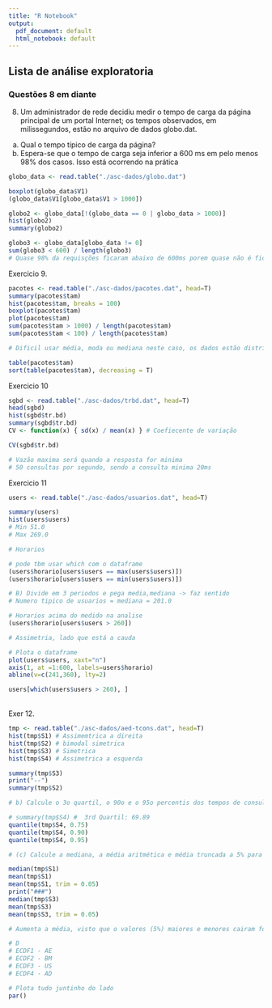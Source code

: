 ```yaml
---
title: "R Notebook"
output:
  pdf_document: default
  html_notebook: default
---
```


## Lista de análise exploratoria

### Questões 8 em diante

8.  Um administrador de rede decidiu medir o tempo de carga da página principal de um portal Internet; os tempos observados, em milissegundos, estão no arquivo de dados globo.dat.

<!-- -->

(a) Qual o tempo típico de carga da página?
(b) Espera-se que o tempo de carga seja inferior a 600 ms em pelo menos 98% dos casos. Isso está ocorrendo na prática

```r
globo_data <- read.table("./asc-dados/globo.dat")

```

```r
boxplot(globo_data$V1)
(globo_data$V1[globo_data$V1 > 1000])

```

```r
globo2 <- globo_data[!(globo_data == 0 | globo_data > 1000)]
hist(globo2)
summary(globo2)
```

```r
globo3 <- globo_data[globo_data != 0]
sum(globo3 < 600) / length(globo3) 
# Quase 98% da requisções ficaram abaixo de 600ms porem quase não é ficar rs;
```

Exercicio 9.

```r
pacotes <- read.table("./asc-dados/pacotes.dat", head=T)
summary(pacotes$tam)
hist(pacotes$tam, breaks = 100)
boxplot(pacotes$tam)
plot(pacotes$tam)
sum(pacotes$tam > 1000) / length(pacotes$tam)
sum(pacotes$tam < 100) / length(pacotes$tam)

# Dificil usar média, moda ou mediana neste caso, os dados estão distribuidos nas pontas (30% dos dados são menores ou iguas a 100ms e 61% são maiores que 1000ms) oque dificulda a analise.

```

```r
table(pacotes$tam)
sort(table(pacotes$tam), decreasing = T)
```

Exercicio 10

```r
sgbd <- read.table("./asc-dados/trbd.dat", head=T)
head(sgbd)
hist(sgbd$tr.bd)
summary(sgbd$tr.bd)
CV <- function(x) { sd(x) / mean(x) } # Coefiecente de variação

CV(sgbd$tr.bd)

# Vazão maxima será quando a resposta for minima
# 50 consultas por segundo, sendo a consulta minima 20ms

```

Exercicio 11

```r

users <- read.table("./asc-dados/usuarios.dat", head=T)

summary(users)
hist(users$users)
# Min 51.0 
# Max 269.0

# Horarios

# pode tbm usar which com o dataframe
(users$horario[users$users == max(users$users)])
(users$horario[users$users == min(users$users)])

# B) Divide em 3 periodos e pega media,mediana -> faz sentido
# Numero tipico de usuarios = mediana = 201.0

# Horarios acima do medido na analise
(users$horario[users$users > 260])

# Assimetria, lado que está a cauda

# Plota o dataframe
plot(users$users, xaxt="n")
axis(1, at =1:600, labels=users$horario)
abline(v=c(241,360), lty=2)

users[which(users$users > 260), ]

```

\
Exer 12.

```r
tmp <- read.table("./asc-dados/aed-tcons.dat", head=T)
hist(tmp$S1) # Assimemtrica a direita
hist(tmp$S2) # bimodal simetrica
hist(tmp$S3) # Simetrica
hist(tmp$S4) # Assimetrica a esquerda

summary(tmp$S3)
print("--")
summary(tmp$S2)


```

```r

# b) Calcule o 3o quartil, o 90o e o 95o percentis dos tempos de consulta de S4.

# summary(tmp$S4) #  3rd Quartil: 69.89
quantile(tmp$S4, 0.75)
quantile(tmp$S4, 0.90)
quantile(tmp$S4, 0.95)


```

```r
# (c) Calcule a mediana, a média aritmética e média truncada a 5% para os tempos de consulta de S1 e S3. Como o truncamento afeta a média de cada sistema?

median(tmp$S1)
mean(tmp$S1)
mean(tmp$S1, trim = 0.05)
print("###")
median(tmp$S3)
mean(tmp$S3)
mean(tmp$S3, trim = 0.05)

# Aumenta a média, visto que o valores (5%) maiores e menores cairam fora

# D
# ECDF1 - AE
# ECDF2 - BM
# ECDF3 - US
# ECDF4 - AD

```

```r
# Plota tudo juntinho do lado
par()


```
